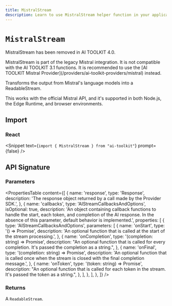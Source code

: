 ```yaml
---
title: MistralStream
description: Learn to use MistralStream helper function in your application.
---
```


# `MistralStream`

<Note type="warning">MistralStream has been removed in AI TOOLKIT 4.0.</Note>

<Note type="warning">
  MistralStream is part of the legacy Mistral integration. It is not compatible
  with the AI TOOLKIT 3.1 functions. It is recommended to use the [AI TOOLKIT
  Mistral Provider](/providers/ai-toolkit-providers/mistral) instead.
</Note>

Transforms the output from Mistral's language models into a ReadableStream.

This works with the official Mistral API, and it's supported in both Node.js, the Edge Runtime, and browser environments.

## Import

### React

<Snippet text={`import { MistralStream } from "ai-toolkit"`} prompt={false} />

## API Signature

### Parameters

<PropertiesTable
  content={[
    {
      name: 'response',
      type: 'Response',
      description:
        'The response object returned by a call made by the Provider SDK.',
    },
    {
      name: 'callbacks',
      type: 'AIStreamCallbacksAndOptions',
      isOptional: true,
      description:
        'An object containing callback functions to handle the start, each token, and completion of the AI response. In the absence of this parameter, default behavior is implemented.',
      properties: [
        {
          type: 'AIStreamCallbacksAndOptions',
          parameters: [
            {
              name: 'onStart',
              type: '() => Promise<void>',
              description:
                'An optional function that is called at the start of the stream processing.',
            },
            {
              name: 'onCompletion',
              type: '(completion: string) => Promise<void>',
              description:
                "An optional function that is called for every completion. It's passed the completion as a string.",
            },
            {
              name: 'onFinal',
              type: '(completion: string) => Promise<void>',
              description:
                'An optional function that is called once when the stream is closed with the final completion message.',
            },
            {
              name: 'onToken',
              type: '(token: string) => Promise<void>',
              description:
                "An optional function that is called for each token in the stream. It's passed the token as a string.",
            },
          ],
        },
      ],
    },
  ]}
/>

### Returns

A `ReadableStream`.
